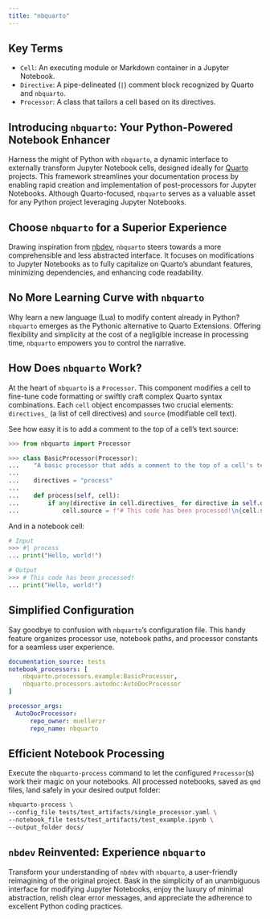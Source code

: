 ```yaml
---
title: "nbquarto"
---
```


## Key Terms

- `Cell`: An executing module or Markdown container in a Jupyter Notebook.
- `Directive`: A pipe-delineated (`|`) comment block recognized by Quarto and `nbquarto`.
- `Processor`: A class that tailors a cell based on its directives.

## Introducing `nbquarto`: Your Python-Powered Notebook Enhancer

Harness the might of Python with `nbquarto`, a dynamic interface to externally transform Jupyter Notebook cells, designed ideally for [Quarto](https://quarto.org/) projects. 
This framework streamlines your documentation process by enabling rapid creation and implementation of post-processors for Jupyter Notebooks. 
Although Quarto-focused, `nbquarto` serves as a valuable asset for any Python project leveraging Jupyter Notebooks.

## Choose `nbquarto` for a Superior Experience

Drawing inspiration from [nbdev](https://github.com/fastai/nbdev), `nbquarto` steers towards a more comprehensible and less abstracted interface. 
It focuses on modifications to Jupyter Notebooks as to fully capitalize on Quarto's abundant features, minimizing dependencies, and enhancing code readability.

## No More Learning Curve with `nbquarto`

Why learn a new language (Lua) to modify content already in Python? 
`nbquarto` emerges as the Pythonic alternative to Quarto Extensions. Offering flexibility and simplicity at the cost of a negligible increase in processing time, 
`nbquarto` empowers you to control the narrative.

## How Does `nbquarto` Work?

At the heart of `nbquarto` is a `Processor`. This component modifies a cell to fine-tune code formatting or swiftly craft complex Quarto syntax combinations. 
Each `cell` object encompasses two crucial elements: `directives_` (a list of cell directives) and `source` (modifiable cell text).

See how easy it is to add a comment to the top of a cell's text source:

```python
>>> from nbquarto import Processor

>>> class BasicProcessor(Processor):
...    "A basic processor that adds a comment to the top of a cell's text source."
...
...    directives = "process"
...
...    def process(self, cell):
...        if any(directive in cell.directives_ for directive in self.directives):
...            cell.source = f"# This code has been processed!\n{cell.source}"
```

And in a notebook cell:
```python
# Input
>>> #| process
... print("Hello, world!")

# Output
>>> # This code has been processed!
... print("Hello, world!")
```

## Simplified Configuration

Say goodbye to confusion with `nbquarto`'s configuration file. This handy feature organizes processor use, notebook paths, and processor constants for a seamless user experience.

```yaml
documentation_source: tests
notebook_processors: [
    nbquarto.processors.example:BasicProcessor,
    nbquarto.processors.autodoc:AutoDocProcessor
]

processor_args:
  AutoDocProcessor: 
      repo_owner: muellerzr
      repo_name: nbquarto
```

## Efficient Notebook Processing

Execute the `nbquarto-process` command to let the configured `Processor`(s) work their magic on your notebooks. All processed notebooks, saved as `qmd` files, land safely in your desired output folder:

```bash
nbquarto-process \
--config_file tests/test_artifacts/single_processor.yaml \
--notebook_file tests/test_artifacts/test_example.ipynb \
--output_folder docs/
```

## `nbdev` Reinvented: Experience `nbquarto`

Transform your understanding of `nbdev` with `nbquarto`, a user-friendly reimagining of the original project. 
Bask in the simplicity of an unambiguous interface for modifying Jupyter Notebooks, enjoy the luxury of minimal abstraction, 
relish clear error messages, and appreciate the adherence to excellent Python coding practices. 